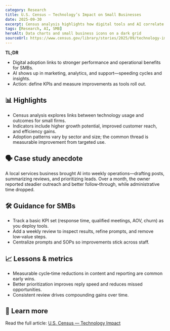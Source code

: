 ```yaml
---
category: Research
title: U.S. Census — Technology’s Impact on Small Businesses
date: 2025-09-30
excerpt: Census analysis highlights how digital tools and AI correlate with performance outcomes for small firms.
tags: [Research, AI, SMB]
heroAlt: Data charts and small business icons on a dark grid
sourceUrl: https://www.census.gov/library/stories/2025/09/technology-impact.html
---
```


**TL;DR**

- Digital adoption links to stronger performance and operational benefits for SMBs.
- AI shows up in marketing, analytics, and support—speeding cycles and insights.
- Action: define KPIs and measure improvements as tools roll out.

## 📊 Highlights

- Census analysis explores links between technology usage and outcomes for small firms.
- Indicators include higher growth potential, improved customer reach, and efficiency gains.
- Adoption patterns vary by sector and size; the common thread is measurable improvement from targeted use.

## 🗣 Case study anecdote

A local services business brought AI into weekly operations—drafting posts, summarizing reviews, and prioritizing leads. Over a month, the owner reported steadier outreach and better follow‑through, while administrative time dropped.

## 🛠 Guidance for SMBs

- Track a basic KPI set (response time, qualified meetings, AOV, churn) as you deploy tools.
- Add a weekly review to inspect results, refine prompts, and remove low‑value steps.
- Centralize prompts and SOPs so improvements stick across staff.

## 📈 Lessons & metrics

- Measurable cycle‑time reductions in content and reporting are common early wins.
- Better prioritization improves reply speed and reduces missed opportunities.
- Consistent review drives compounding gains over time.

## 🔗 Learn more

Read the full article: <a href="https://www.census.gov/library/stories/2025/09/technology-impact.html" target="_blank" rel="noopener noreferrer">U.S. Census — Technology Impact</a>

